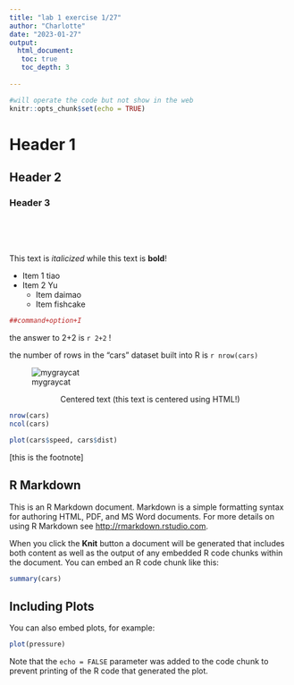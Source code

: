 ```yaml
---
title: "lab 1 exercise 1/27"
author: "Charlotte"
date: "2023-01-27"
output: 
  html_document:
   toc: true 
   toc_depth: 3
  
---
```


```r
#will operate the code but not show in the web
knitr::opts_chunk$set(echo = TRUE)
```

# Header 1

## Header 2

### Header 3

<br>   
<br>

This text is *italicized* while this text is **bold**!

* Item 1 tiao
* Item 2 Yu
    + Item daimao
    + Item fishcake

```r
##command+option+I
```

the answer to 2+2 is `r 2+2` !

the number of rows in the "cars" dataset built into R is `r nrow(cars)`

![mygraycat](/Users/charlotte/Desktop/DSC00042 copy.JPG)

<center> Centered text (this text is centered using HTML!) </center>

```r

nrow(cars)
ncol(cars)

plot(cars$speed, cars$dist)

```

[this is the footnote]








## R Markdown

This is an R Markdown document. Markdown is a simple formatting syntax for authoring HTML, PDF, and MS Word documents. For more details on using R Markdown see <http://rmarkdown.rstudio.com>.

When you click the **Knit** button a document will be generated that includes both content as well as the output of any embedded R code chunks within the document. You can embed an R code chunk like this:

```r
summary(cars)
```

## Including Plots

You can also embed plots, for example:

```r
plot(pressure)
```

Note that the `echo = FALSE` parameter was added to the code chunk to prevent printing of the R code that generated the plot.
